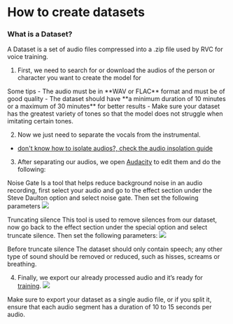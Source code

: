 # How to create datasets

### What is a Dataset?
A Dataset is a set of audio files compressed into a .zip file used by RVC for voice training.

1. First, we need to search for or download the audios of the person or character you want to create the model for

 
<Callout type="info" emoji="ℹ️">
Some tips
- The audio must be in **WAV or FLAC** format and must be of good quality
- The dataset should have **a minimum duration of 10 minutes or a maximum of 30 minutes** for better results 
- Make sure your dataset has the greatest variety of tones so that the model does not struggle when imitating certain tones.
</Callout>

2. Now we just need to separate the vocals from the instrumental.

 - [don't know how to isolate audios?, check the audio insolation guide](/guides/Audio/Audio.md)

3. After separating our audios, we open [Audacity](https://www.audacityteam.org/download/) to edit them and do the following:

Noise Gate
 Is a tool that helps reduce background noise in an audio recording, first select your audio and go to the effect section under the Steve Daulton option and select noise gate. Then set the following parameters
 ![](/Noise-Gate.png)


Truncating silence
 This tool is used to remove silences from our dataset, now go back to the effect section under the special option and select truncate silence. Then set the following parameters: 
 ![](/Truncate.png)


<Callout type="warning" emoji="⚠️">
Before truncate silence
  The dataset should only contain speech; any other type of sound should be removed or reduced, such as hisses, screams or breathing.
</Callout>

4. Finally, we export our already processed audio and it’s ready for [training](/get-started/training.md/).
![](/Guardar.png)

<Callout type="info" emoji="ℹ️">
  Make sure to export your dataset as a single audio file, or if you split it, ensure that each audio segment has a duration of 10 to 15 seconds per audio.
</Callout>